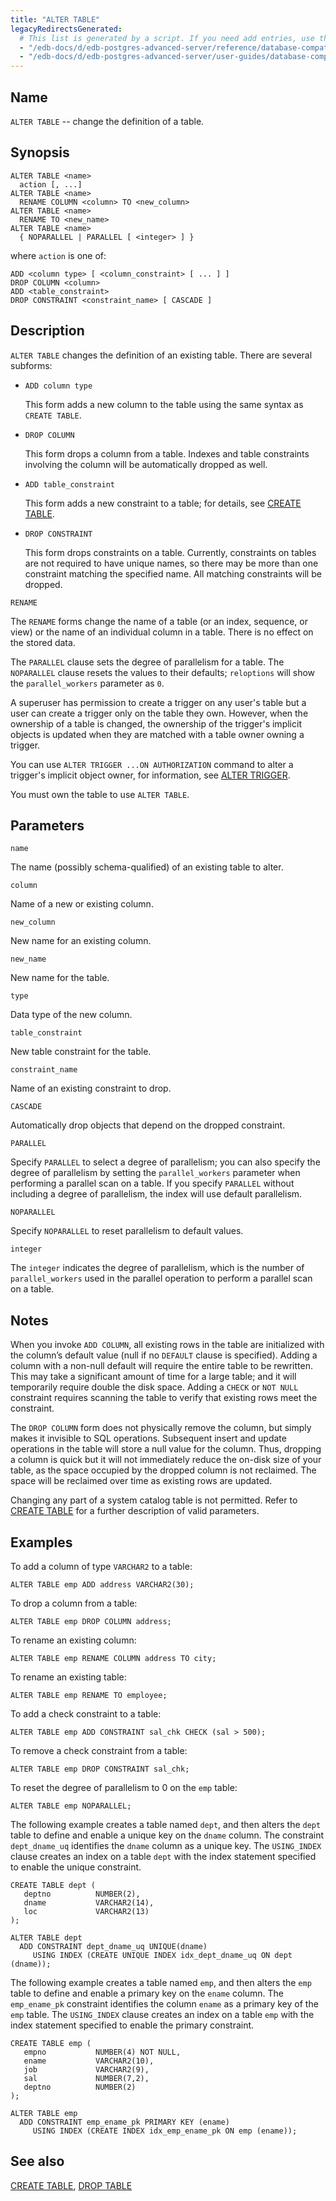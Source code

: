 ```yaml
---
title: "ALTER TABLE"
legacyRedirectsGenerated:
  # This list is generated by a script. If you need add entries, use the `legacyRedirects` key.
  - "/edb-docs/d/edb-postgres-advanced-server/reference/database-compatibility-for-oracle-developers-reference-guide/9.6/Database_Compatibility_for_Oracle_Developers_Reference_Guide.1.027.html"
  - "/edb-docs/d/edb-postgres-advanced-server/user-guides/database-compatibility-for-oracle-developers-guide/9.5/Database_Compatibility_for_Oracle_Developers_Guide.1.057.html"
---
```


<div id="alter_table" class="registered_link"></div>

## Name

`ALTER TABLE` -- change the definition of a table.

## Synopsis

```text
ALTER TABLE <name>
  action [, ...]
ALTER TABLE <name>
  RENAME COLUMN <column> TO <new_column>
ALTER TABLE <name>
  RENAME TO <new_name>
ALTER TABLE <name>
  { NOPARALLEL | PARALLEL [ <integer> ] }
```

where `action` is one of:

```text
ADD <column type> [ <column_constraint> [ ... ] ]
DROP COLUMN <column>
ADD <table_constraint>
DROP CONSTRAINT <constraint_name> [ CASCADE ]
```

## Description

`ALTER TABLE` changes the definition of an existing table. There are several subforms:

-   `ADD column type`

    This form adds a new column to the table using the same syntax as `CREATE TABLE`.

-   `DROP COLUMN`

    This form drops a column from a table. Indexes and table constraints involving the column will be automatically dropped as well.

-   `ADD table_constraint`

    This form adds a new constraint to a table; for details, see [CREATE TABLE](36_create_table/#create_table).

-   `DROP CONSTRAINT`

    This form drops constraints on a table. Currently, constraints on tables are not required to have unique names, so there may be more than one constraint matching the specified name. All matching constraints will be dropped.

`RENAME`

 The `RENAME` forms change the name of a table (or an index, sequence, or view) or the name of an individual column in a table. There is no effect on the stored data.

The `PARALLEL` clause sets the degree of parallelism for a table. The `NOPARALLEL` clause resets the values to their defaults; `reloptions` will show the `parallel_workers` parameter as `0`.

A superuser has permission to create a trigger on any user's table but a user can create a trigger only on the table they own. However, when the ownership of a table is changed, the ownership of the trigger's implicit objects is updated when they are matched with a table owner owning a trigger.

You can use `ALTER TRIGGER ...ON AUTHORIZATION` command to alter a trigger's implicit object owner, for information, see [ALTER TRIGGER](13_alter_trigger/#alter_trigger).

You must own the table to use `ALTER TABLE`.

## Parameters

`name`

 The name (possibly schema-qualified) of an existing table to alter.

`column`

 Name of a new or existing column.

`new_column`

 New name for an existing column.

`new_name`

 New name for the table.

`type`

 Data type of the new column.

`table_constraint`

 New table constraint for the table.

`constraint_name`

 Name of an existing constraint to drop.

`CASCADE`

 Automatically drop objects that depend on the dropped constraint.

`PARALLEL`

 Specify `PARALLEL` to select a degree of parallelism; you can also specify the degree of parallelism by setting the `parallel_workers` parameter when performing a parallel scan on a table. If you specify `PARALLEL` without including a degree of parallelism, the index will use default parallelism.

`NOPARALLEL`

 Specify `NOPARALLEL` to reset parallelism to default values.

`integer`

 The `integer` indicates the degree of parallelism, which is the number of `parallel_workers` used in the parallel operation to perform a parallel scan on a table.

## Notes

When you invoke `ADD COLUMN`, all existing rows in the table are initialized with the column’s default value (null if no `DEFAULT` clause is specified). Adding a column with a non-null default will require the entire table to be rewritten. This may take a significant amount of time for a large table; and it will temporarily require double the disk space. Adding a `CHECK` or `NOT NULL` constraint requires scanning the table to verify that existing rows meet the constraint.

The `DROP COLUMN` form does not physically remove the column, but simply makes it invisible to SQL operations. Subsequent insert and update operations in the table will store a null value for the column. Thus, dropping a column is quick but it will not immediately reduce the on-disk size of your table, as the space occupied by the dropped column is not reclaimed. The space will be reclaimed over time as existing rows are updated.

Changing any part of a system catalog table is not permitted. Refer to [CREATE TABLE](36_create_table/#create_table) for a further description of valid parameters.

## Examples

To add a column of type `VARCHAR2` to a table:

```text
ALTER TABLE emp ADD address VARCHAR2(30);
```

To drop a column from a table:

```text
ALTER TABLE emp DROP COLUMN address;
```

To rename an existing column:

```text
ALTER TABLE emp RENAME COLUMN address TO city;
```

To rename an existing table:

```text
ALTER TABLE emp RENAME TO employee;
```

To add a check constraint to a table:

```text
ALTER TABLE emp ADD CONSTRAINT sal_chk CHECK (sal > 500);
```

To remove a check constraint from a table:

```text
ALTER TABLE emp DROP CONSTRAINT sal_chk;
```

To reset the degree of parallelism to 0 on the `emp` table:

```text
ALTER TABLE emp NOPARALLEL;
```

The following example creates a table named `dept`, and then alters the `dept` table to define and enable a unique key on the `dname` column. The constraint `dept_dname_uq` identifies the `dname` column as a unique key. The `USING_INDEX` clause creates an index on a table `dept` with the index statement specified to enable the unique constraint.

```text
CREATE TABLE dept (
   deptno          NUMBER(2),
   dname           VARCHAR2(14),
   loc             VARCHAR2(13)
);
```

```text
ALTER TABLE dept
  ADD CONSTRAINT dept_dname_uq UNIQUE(dname)
     USING INDEX (CREATE UNIQUE INDEX idx_dept_dname_uq ON dept (dname));
```

The following example creates a table named `emp`, and then alters the `emp` table to define and enable a primary key on the `ename` column. The `emp_ename_pk` constraint identifies the column `ename` as a primary key of the `emp` table. The `USING_INDEX` clause creates an index on a table `emp` with the index statement specified to enable the primary constraint.

```text
CREATE TABLE emp (
   empno           NUMBER(4) NOT NULL,
   ename           VARCHAR2(10),
   job             VARCHAR2(9),
   sal             NUMBER(7,2),
   deptno          NUMBER(2)
);
```

```text
ALTER TABLE emp
  ADD CONSTRAINT emp_ename_pk PRIMARY KEY (ename)
     USING INDEX (CREATE INDEX idx_emp_ename_pk ON emp (ename));
```

## See also

[CREATE TABLE](36_create_table/#create_table), [DROP TABLE](57_drop_table/#drop_table)
